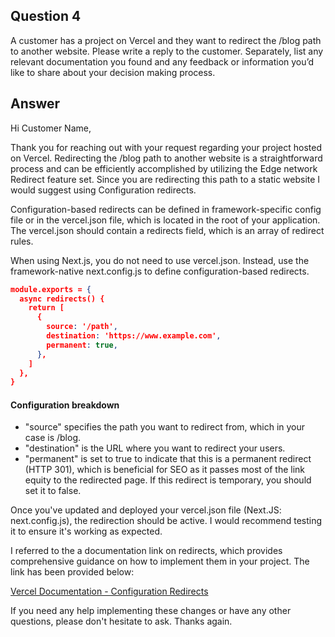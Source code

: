 ## Question 4

A customer has a project on Vercel and they want to redirect the /blog path to another website. Please write a reply to the customer. Separately, list any relevant documentation you found and any feedback or information you’d like to share about your decision making process.

## Answer

Hi Customer Name,

Thank you for reaching out with your request regarding your project hosted on Vercel. Redirecting the /blog path to another website is a straightforward process and can be efficiently accomplished by utilizing the Edge network Redirect feature set. Since you are redirecting this path to a static website I would suggest using Configuration redirects.

Configuration-based redirects can be defined in framework-specific config file or in the vercel.json file, which is located in the root of your application. The vercel.json should contain a redirects field, which is an array of redirect rules.

When using Next.js, you do not need to use vercel.json. Instead, use the framework-native next.config.js to define configuration-based redirects.

```json filename="vercel.json" {3} copy
module.exports = {
  async redirects() {
    return [
      {
        source: '/path',
        destination: 'https://www.example.com',
        permanent: true,
      },
    ]
  },
}
```

#### Configuration breakdown

- "source" specifies the path you want to redirect from, which in your case is /blog.
- "destination" is the URL where you want to redirect your users.
- "permanent" is set to true to indicate that this is a permanent redirect (HTTP 301), which is beneficial for SEO as it passes most of the link equity to the redirected page. If this redirect is temporary, you should set it to false.

Once you've updated and deployed your vercel.json file (Next.JS: next.config.js), the redirection should be active. I would recommend testing it to ensure it's working as expected.

I referred to the a documentation link on redirects, which provides comprehensive guidance on how to implement them in your project. The link has been provided below:

[Vercel Documentation - Configuration Redirects](https://vercel.com/docs/edge-network/redirects#configuration-redirects)

If you need any help implementing these changes or have any other questions, please don't hesitate to ask. Thanks again.
